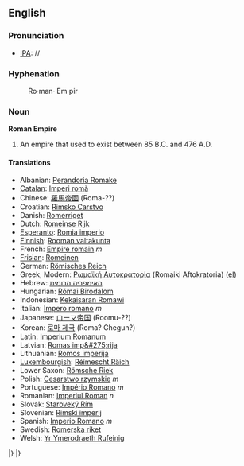 ==English==

=== Pronunciation ===
*[[IPA]]: //

===Hyphenation===
:Ro&middot;man&middot; Em&middot;pir
=== Noun ===
'''Roman Empire'''

# An empire that used to exist between 85 B.C. and 476 A.D.

==== Translations ====

*Albanian: [[Perandoria Romake]]
*[[Catalan]]: [[Imperi romà]]
*Chinese: [[羅馬帝國]] (Roma-??)
*Croatian: [[Rimsko Carstvo]]
*Danish: [[Romerriget]]
*Dutch: [[Romeinse Rijk]]
*[[Esperanto]]: [[Romia imperio]]
*[[Finnish]]: [[Rooman valtakunta]]
*French: [[Empire romain]] ''m''
*[[Frisian]]: [[Romeinen]]
*German: [[Römisches Reich]]
*Greek, Modern: [[Ρωμαϊκή Αυτοκρατορία]] (Romaiki Aftokratoria) ([[:el:Ρωμαϊκή Αυτοκρατορία|el]])
*Hebrew: [[האימפריה הרומית]]
*Hungarian: [[Római Birodalom]]
*Indonesian: [[Kekaisaran Romawi]]
*Italian: [[Impero romano]] ''m''
*Japanese: [[ローマ帝国]] (Roomu-??)
*Korean: [[로마 제국]] (Roma? Chegun?)
*Latin: [[Imperium Romanum]]
*Latvian: [[Romas imp&#275;rija]]
*Lithuanian: [[Romos imperija]]
*[[Luxembourgish]]: [[Réimescht Räich]]
*Lower Saxon: [[Römsche Riek]]
*Polish: [[Cesarstwo rzymskie]] ''m''
*Portuguese: [[Império Romano]] ''m''
*Romanian: [[Imperiul Roman]] ''n''
*Slovak: [[Staroveký Rím]]
*Slovenian: [[Rimski imperij]]
*Spanish: [[Imperio Romano]] ''m''
*Swedish: [[Romerska riket]]
*Welsh: [[Yr Ymerodraeth Rufeinig]]
|}
|}

{{Wikipedia}}